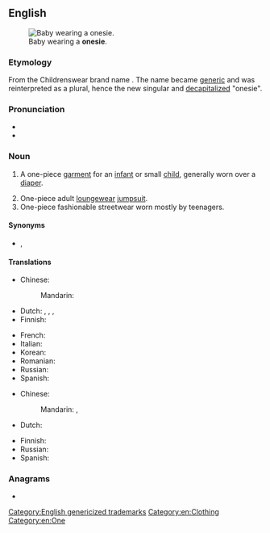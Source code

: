 ==English==
{{wikipedia|Onesie (jumpsuit)}}
[[Image:Baby.jpg|thumb|right|Baby wearing a '''onesie'''.]]

===Etymology===
From the {{w|Gerber}} Childrenswear brand name {{w|Onesies}}. The name became [[generic]] and was reinterpreted as a plural, hence the new singular and [[decapitalize]]d "onesie".

===Pronunciation===
* {{IPA|en|/ˈwʌn.zi/}}
* {{hyphenation|en|one|sie}}

===Noun===
{{en-noun}}

# {{lb|en|US}} A one-piece [[garment]] for an [[infant]] or small [[child]], generally worn over a [[diaper]].
# One-piece adult [[loungewear]] [[jumpsuit]].
# One-piece fashionable streetwear worn mostly by teenagers.

====Synonyms====
* {{sense|a one-piece baby garment}} {{l|en|romper}}, {{l|en|romper suit}}

====Translations====
{{trans-top|baby garment}}
* Chinese:
*: Mandarin: {{t-needed|cmn}}
* Dutch: {{t+|nl|romper|m}}, {{t+|nl|rompertje|n}}, {{t+|nl|kruippak|n}}, {{t+|nl|kruippakje|n}}
* Finnish: {{t+|fi|potkupuku}}
{{trans-mid}}
* French: {{t+|fr|body|m}}
* Italian: {{t|it|pagliaccetto|m}}
* Korean: {{t|ko|바디슈트|sc=Kore}}
* Romanian: {{t|ro|body}}
* Russian: {{t-needed|ru}}
* Spanish: {{t+|es|mono|m}}
{{trans-bottom}}

{{trans-top|adult jumpsuit}}
* Chinese:
*: Mandarin: {{t|cmn|連體服}}, {{t|cmn|连体服|tr=liántǐfú}}
* Dutch: {{t+|nl|romper|m}}
{{trans-mid}}
* Finnish: {{t+|fi|haalari}}
* Russian: {{t-needed|ru}}
* Spanish: {{t+|es|mono|m}}
{{trans-bottom}}

===Anagrams===
* {{anagrams|en|a=eeinos|eosine}}

[[Category:English genericized trademarks]]
[[Category:en:Clothing]]
[[Category:en:One]]